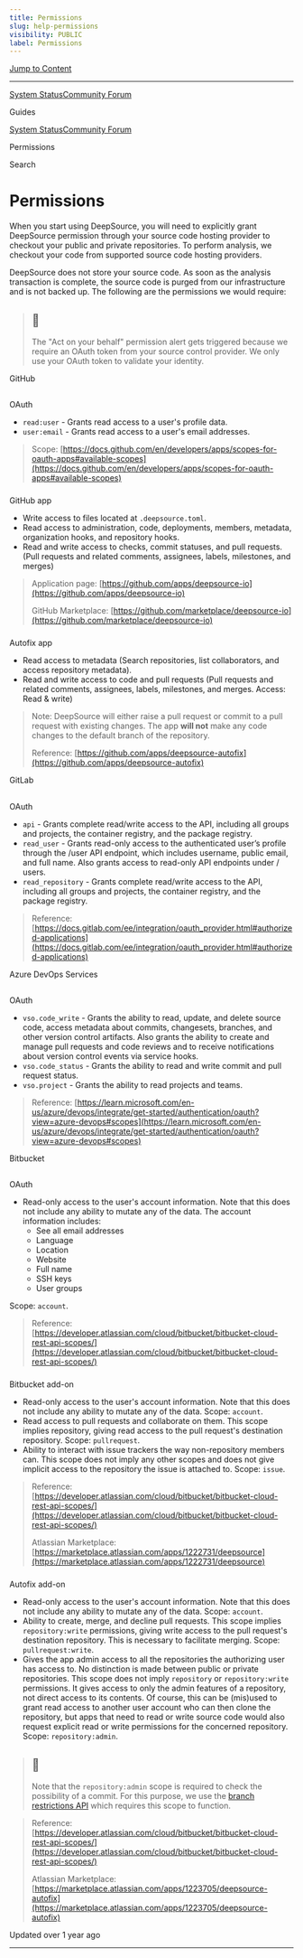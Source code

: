 ```yaml
---
title: Permissions
slug: help-permissions
visibility: PUBLIC
label: Permissions
---
```


[Jump to Content](#content)

---

[System Status](https://deepsourcestatus.com/)[Community Forum](https://discuss.deepsource.com/)

Guides

[System Status](https://deepsourcestatus.com/)[Community Forum](https://discuss.deepsource.com/)

Permissions

Search

# Permissions

When you start using DeepSource, you will need to explicitly grant DeepSource permission through your source code hosting provider to checkout your public and private repositories. To perform analysis, we checkout your code from supported source code hosting providers.

DeepSource does not store your source code. As soon as the analysis transaction is complete, the source code is purged from our infrastructure and is not backed up. The following are the permissions we would require:

> ## 📘
>
> The "Act on your behalf" permission alert gets triggered because we require an OAuth token from your source control provider. We only use your OAuth token to validate your identity.

GitHub

## [](#github)

###

OAuth

[](#oauth)

- `read:user` - Grants read access to a user's profile data.
- `user:email` - Grants read access to a user's email addresses.

> Scope: [https://docs.github.com/en/developers/apps/scopes-for-oauth-apps#available-scopes](https://docs.github.com/en/developers/apps/scopes-for-oauth-apps#available-scopes)

###

GitHub app

[](#github-app)

- Write access to files located at `.deepsource.toml`.
- Read access to administration, code, deployments, members, metadata, organization hooks, and repository hooks.
- Read and write access to checks, commit statuses, and pull requests. (Pull requests and related comments, assignees, labels, milestones, and merges)

> Application page: [https://github.com/apps/deepsource-io](https://github.com/apps/deepsource-io)
>
> GitHub Marketplace: [https://github.com/marketplace/deepsource-io](https://github.com/marketplace/deepsource-io)

###

Autofix app

[](#autofix-app)

- Read access to metadata (Search repositories, list collaborators, and access repository metadata).
- Read and write access to code and pull requests (Pull requests and related comments, assignees, labels, milestones, and merges. Access: Read & write)

> Note: DeepSource will either raise a pull request or commit to a pull request with existing changes. The app **will not** make any code changes to the default branch of the repository.
>
> Reference: [https://github.com/apps/deepsource-autofix](https://github.com/apps/deepsource-autofix)

GitLab

## [](#gitlab)

###

OAuth

[](#oauth-1)

- `api` - Grants complete read/write access to the API, including all groups and projects, the container registry, and the package registry.
- `read_user` - Grants read-only access to the authenticated user’s profile through the /user API endpoint, which includes username, public email, and full name. Also grants access to read-only API endpoints under / users.
- `read_repository` - Grants complete read/write access to the API, including all groups and projects, the container registry, and the package registry.

> Reference: [https://docs.gitlab.com/ee/integration/oauth_provider.html#authorized-applications](https://docs.gitlab.com/ee/integration/oauth_provider.html#authorized-applications)

Azure DevOps Services

## [](#azure-devops-services)

###

OAuth

[](#oauth-2)

- `vso.code_write` - Grants the ability to read, update, and delete source code, access metadata about commits, changesets, branches, and other version control artifacts. Also grants the ability to create and manage pull requests and code reviews and to receive notifications about version control events via service hooks.
- `vso.code_status` - Grants the ability to read and write commit and pull request status.
- `vso.project` - Grants the ability to read projects and teams.

> Reference: [https://learn.microsoft.com/en-us/azure/devops/integrate/get-started/authentication/oauth?view=azure-devops#scopes](https://learn.microsoft.com/en-us/azure/devops/integrate/get-started/authentication/oauth?view=azure-devops#scopes)

Bitbucket

## [](#bitbucket)

###

OAuth

[](#oauth-3)

- Read-only access to the user's account information. Note that this does not include any ability to mutate any of the data. The account information includes:
  - See all email addresses
  - Language
  - Location
  - Website
  - Full name
  - SSH keys
  - User groups

Scope: `account`.

> Reference: [https://developer.atlassian.com/cloud/bitbucket/bitbucket-cloud-rest-api-scopes/](https://developer.atlassian.com/cloud/bitbucket/bitbucket-cloud-rest-api-scopes/)

###

Bitbucket add-on

[](#bitbucket-add-on)

- Read-only access to the user's account information. Note that this does not include any ability to mutate any of the data. Scope: `account`.
- Read access to pull requests and collaborate on them. This scope implies repository, giving read access to the pull request's destination repository. Scope: `pullrequest`.
- Ability to interact with issue trackers the way non-repository members can. This scope does not imply any other scopes and does not give implicit access to the repository the issue is attached to. Scope: `issue`.

> Reference: [https://developer.atlassian.com/cloud/bitbucket/bitbucket-cloud-rest-api-scopes/](https://developer.atlassian.com/cloud/bitbucket/bitbucket-cloud-rest-api-scopes/)
>
> Atlassian Marketplace: [https://marketplace.atlassian.com/apps/1222731/deepsource](https://marketplace.atlassian.com/apps/1222731/deepsource)

###

Autofix add-on

[](#autofix-add-on)

- Read-only access to the user's account information. Note that this does not include any ability to mutate any of the data. Scope: `account`.
- Ability to create, merge, and decline pull requests. This scope implies `repository:write` permissions, giving write access to the pull request's destination repository. This is necessary to facilitate merging. Scope: `pullrequest:write`.
- Gives the app admin access to all the repositories the authorizing user has access to. No distinction is made between public or private repositories. This scope does not imply `repository` or `repository:write` permissions. It gives access to only the admin features of a repository, not direct access to its contents. Of course, this can be (mis)used to grant read access to another user account who can then clone the repository, but apps that need to read or write source code would also request explicit read or write permissions for the concerned repository. Scope: `repository:admin`.

> ## 🚧
>
> Note that the `repository:admin` scope is required to check the possibility of a commit. For this purpose, we use the [branch restrictions API](https://developer.atlassian.com/bitbucket/api/2/reference/resource/repositories/%7Bworkspace%7D/%7Brepo_slug%7D/branch-restrictions) which requires this scope to function.

> Reference: [https://developer.atlassian.com/cloud/bitbucket/bitbucket-cloud-rest-api-scopes/](https://developer.atlassian.com/cloud/bitbucket/bitbucket-cloud-rest-api-scopes/)
>
> Atlassian Marketplace: [https://marketplace.atlassian.com/apps/1223705/deepsource-autofix](https://marketplace.atlassian.com/apps/1223705/deepsource-autofix)

Updated over 1 year ago

---
